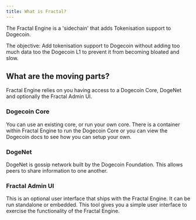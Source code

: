 ```yaml
---
title: What is Fractal?
---
```


The Fractal Engine is a 'sidechain' that adds Tokenisation support to Dogecoin.

The objective: Add tokenisation support to Dogecoin without adding too much data too the Dogecoin L1 to prevent it from becoming bloated and slow.

## What are the moving parts?
Fractal Engine relies on you having access to a Dogecoin Core, DogeNet and optionally the Fractal Admin UI.

### Dogecoin Core
You can use an existing core, or run your own core. There is a container within Fractal Engine to run the Dogecoin Core or you can view the Dogecoin docs to see how you can setup your own.

### DogeNet
DogeNet is gossip network built by the Dogecoin Foundation. This allows peers to share information to one another.

### Fractal Admin UI
This is an optional user interface that ships with the Fractal Engine. It can be run standalone or embedded. This tool gives you a simple user interface to exercise the functionality of the Fractal Engine.
